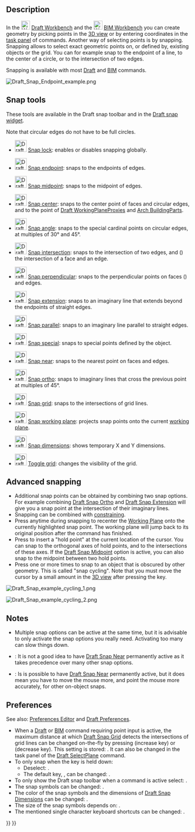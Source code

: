 <languages/>
<translate>

<!--T:15-->
{{Docnav
|[[Draft_Snap_Widget|Snap Widget]]
|[[Draft_Constrain|Constrain]]
|[[Draft_Workbench|Draft]]
|IconL=
|IconR=
|IconC=Workbench_Draft.svg
}}

</translate>
{{TOCright}}
<translate>

== Description == <!--T:6-->

<!--T:1-->
In the [[Image:Workbench_Draft.svg|24px]] [[Draft_Workbench|Draft Workbench]] and the [[Image:Workbench_BIM.svg|24px]] [[BIM_Workbench|BIM Workbench]] you can create geometry by picking points in the [[3D_view|3D view]] or by entering coordinates in the [[Task_panel|task panel]] of commands. Another way of selecting points is by snapping. Snapping allows to select exact geometric points on, or defined by, existing objects or the grid. You can for example snap to the endpoint of a line, to the center of a circle, or to the intersection of two edges.

<!--T:9-->
Snapping is available with most [[Draft_Workbench|Draft]] and [[BIM_Workbench|BIM]] commands.

</translate>
[[Image:Draft_Snap_Endpoint_example.png]]
<translate>
<!--T:2-->
{{Caption|Snapping to the endpoint of an edge}}

== Snap tools == <!--T:22-->

<!--T:23-->
These tools are available in the Draft snap toolbar and in the [[Draft_snap_widget|Draft snap widget]].

<!--T:24-->
Note that circular edges do not have to be full circles.

<!--T:19-->
* [[Image:Draft_Snap_Lock.svg|32px]] [[Draft_Snap_Lock|Snap lock]]: enables or disables snapping globally.

<!--T:25-->
* [[Image:Draft_Snap_Endpoint.svg|32px]] [[Draft_Snap_Endpoint|Snap endpoint]]: snaps to the endpoints of edges.

<!--T:26-->
* [[Image:Draft_Snap_Midpoint.svg|32px]] [[Draft_Snap_Midpoint|Snap midpoint]]: snaps to the midpoint of edges.

<!--T:27-->
* [[Image:Draft_Snap_Center.svg|32px]] [[Draft_Snap_Center|Snap center]]: snaps to the center point of faces and circular edges, and to the {{PropertyData|Placement}} point of [[Draft_WorkingPlaneProxy|Draft WorkingPlaneProxies]] and [[Arch_BuildingPart|Arch BuildingParts]].

<!--T:28-->
* [[Image:Draft_Snap_Angle.svg|32px]] [[Draft_Snap_Angle|Snap angle]]: snaps to the special cardinal points on circular edges, at multiples of 30° and 45°.

<!--T:29-->
* [[Image:Draft_Snap_Intersection.svg|32px]] [[Draft_Snap_Intersection|Snap intersection]]: snaps to the intersection of two edges, and ({{Version|1.1}}) the intersection of a face and an edge.

<!--T:30-->
* [[Image:Draft_Snap_Perpendicular.svg|32px]] [[Draft_Snap_Perpendicular|Snap perpendicular]]: snaps to the perpendicular points on faces ({{Version|0.21}}) and edges.

<!--T:31-->
* [[Image:Draft_Snap_Extension.svg|32px]] [[Draft_Snap_Extension|Snap extension]]: snaps to an imaginary line that extends beyond the endpoints of straight edges.

<!--T:32-->
* [[Image:Draft_Snap_Parallel.svg|32px]] [[Draft_Snap_Parallel|Snap parallel]]: snaps to an imaginary line parallel to straight edges.

<!--T:33-->
* [[Image:Draft_Snap_Special.svg|32px]] [[Draft_Snap_Special|Snap special]]: snaps to special points defined by the object.

<!--T:34-->
* [[Image:Draft_Snap_Near.svg|32px]] [[Draft_Snap_Near|Snap near]]: snaps to the nearest point on faces and edges.

<!--T:35-->
* [[Image:Draft_Snap_Ortho.svg|32px]] [[Draft_Snap_Ortho|Snap ortho]]: snaps to imaginary lines that cross the previous point at multiples of 45°.

<!--T:36-->
* [[Image:Draft_Snap_Grid.svg|32px]] [[Draft_Snap_Grid|Snap grid]]: snaps to the intersections of grid lines.

<!--T:37-->
* [[Image:Draft_Snap_WorkingPlane.svg|32px]] [[Draft_Snap_WorkingPlane|Snap working plane]]: projects snap points onto the current [[Draft_SelectPlane|working plane]].

<!--T:38-->
* [[Image:Draft_Snap_Dimensions.svg|32px]] [[Draft_Snap_Dimensions|Snap dimensions]]: shows temporary X and Y dimensions.

<!--T:39-->
* [[Image:Draft_ToggleGrid.svg|32px]] [[Draft_ToggleGrid|Toggle grid]]: changes the visibility of the grid.

== Advanced snapping == <!--T:11-->

<!--T:12-->
* Additional snap points can be obtained by combining two snap options. For example combining [[Draft_Snap_Ortho|Draft Snap Ortho]] and [[Draft_Snap_Extension|Draft Snap Extension]] will give you a snap point at the intersection of their imaginary lines.
* Snapping can be combined with [[Draft_Constrain|constraining]].
* Press {{KEY|D}} anytime during snapping to recenter the [[Draft_Snap_WorkingPlane|Working Plane]] onto the currently highlighted snap point. The working plane will jump back to its original position after the command has finished. {{Version|1.1}}
* Press {{KEY|Q}} to insert a "hold point" at the current location of the cursor. You can snap to the orthogonal axes of hold points, and to the intersections of these axes. If the [[Draft_Snap_Midpoint|Draft Snap Midpoint]] option is active, you can also snap to the midpoint between two hold points.
* Press {{KEY|`}} one or more times to snap to an object that is obscured by other geometry. This is called "snap cycling". Note that you must move the cursor by a small amount in the [[3D_view|3D view]] after pressing the key.

</translate>
[[Image:Draft_Snap_example_cycling_1.png]]
<translate>
<!--T:40-->
{{Caption|Snap cycling 1: The red rectangle was created first therefore it has snap priority. Without snap cycling you cannot snap to the green rectangle where it is overlapped by the red rectangle.}}

</translate>
[[Image:Draft_Snap_example_cycling_2.png]]
<translate>
<!--T:41-->
{{Caption|Snap cycling 2: After using the snap cycle key once the green rectangle receives snap priority. Snapping to the midpoint of the overlapped green edge is now possible.}}

== Notes == <!--T:21-->

<!--T:10-->
* Multiple snap options can be active at the same time, but it is advisable to only activate the snap options you really need. Activating too many can slow things down.
* {{VersionMinus|1.0}}: It is not a good idea to have [[Draft_Snap_Near|Draft Snap Near]] permanently active as it takes precedence over many other snap options.
* {{Version|1.1}}: Is is possible to have [[Draft_Snap_Near|Draft Snap Near]] permanently active, but it does mean you have to move the mouse more, and point the mouse more accurately, for other on-object snaps.

== Preferences == <!--T:18-->

<!--T:42-->
See also: [[Preferences_Editor|Preferences Editor]] and [[Draft_Preferences|Draft Preferences]].

<!--T:4-->
* When a [[Draft_Workbench|Draft]] or [[BIM_Workbench|BIM]] command requiring point input is active, the maximum distance at which [[Draft_Snap_Grid|Draft Snap Grid]] detects the intersections of grid lines can be changed on-the-fly by pressing {{KEY|P}} (increase key) or {{KEY|M}} (decrease key). This setting is stored: {{MenuCommand|Tools → Edit parameters... → BaseApp → Preferences → Mod → Draft → snapRange}}. It can also be changed in the task panel of the [[Draft_SelectPlane|Draft SelectPlane]] command.
* To only snap when the {{MenuCommand|Snap modifier}} key is held down:
** Deselect: {{MenuCommand|Edit → Preferences... → Draft → Grid and snapping → Always snap}}.
** The default {{MenuCommand|Snap modifier}} key, {{KEY|Ctrl}}, can be changed: {{MenuCommand|Edit → Preferences... → Draft → Grid and snapping → Snap modifier}}.
* To only show the Draft snap toolbar when a command is active select: {{MenuCommand|Edit → Preferences... → Draft → Interface → Only show the Draft snap toolbar during commands}}. {{Version|1.0}}
* The snap symbols can be changed: {{MenuCommand|Edit → Preferences... → Draft → Grid and snapping → Snap symbol style}}.
* The color of the snap symbols and the dimensions of [[Draft_Snap_Dimensions|Draft Snap Dimensions]] can be changed: {{MenuCommand|Edit → Preferences... → Draft → Grid and snapping → Snap symbol color}}.
* The size of the snap symbols depends on: {{MenuCommand|Edit → Preferences... → Display → 3D View → Marker size}}. {{Version|1.0}}
* The mentioned single character keyboard shortcuts can be changed: {{MenuCommand|Edit → Preferences... → Draft → Interface → In-command shortcuts}}.


<!--T:5-->
{{Docnav
|[[Draft_Snap_Widget|Snap Widget]]
|[[Draft_Constrain|Constrain]]
|[[Draft_Workbench|Draft]]
|IconL=
|IconR=
|IconC=Workbench_Draft.svg
}}

</translate>
{{Draft Tools navi{{#translation:}}}}
{{Userdocnavi{{#translation:}}}}